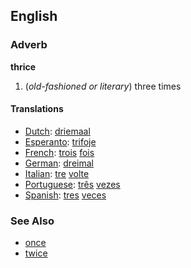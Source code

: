 ==English==
===Adverb===
'''thrice'''

# (''old-fashioned or literary'') three times

====Translations====
*[[Dutch]]: [[driemaal]]
*[[Esperanto]]: [[trifoje]]
*[[French]]: [[trois]] [[fois]]
*[[German]]: [[dreimal]]
*[[Italian]]: [[tre]] [[volte]]
*[[Portuguese]]: [[três]] [[vezes]]
*[[Spanish]]: [[tres]] [[veces]]


===See Also===
*[[once]]
*[[twice]]